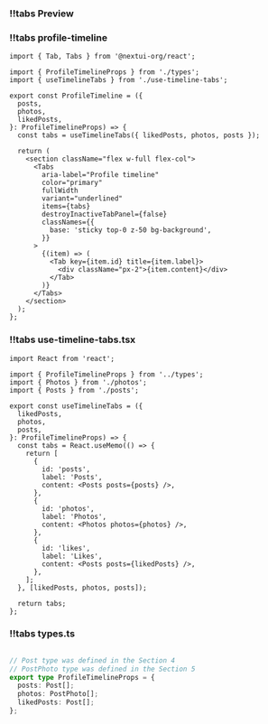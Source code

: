 
<CodeWithTabs>

### !!tabs Preview

<EmbedStory
  storyId="tutorials-profile-ui-components-profile-timeline--default"
  width={480}
  height={650}
/>

### !!tabs profile-timeline

```tsx
import { Tab, Tabs } from '@nextui-org/react';

import { ProfileTimelineProps } from './types';
import { useTimelineTabs } from './use-timeline-tabs';

export const ProfileTimeline = ({
  posts,
  photos,
  likedPosts,
}: ProfileTimelineProps) => {
  const tabs = useTimelineTabs({ likedPosts, photos, posts });

  return (
    <section className="flex w-full flex-col">
      <Tabs
        aria-label="Profile timeline"
        color="primary"
        fullWidth
        variant="underlined"
        items={tabs}
        destroyInactiveTabPanel={false}
        classNames={{
          base: 'sticky top-0 z-50 bg-background',
        }}
      >
        {(item) => (
          <Tab key={item.id} title={item.label}>
            <div className="px-2">{item.content}</div>
          </Tab>
        )}
      </Tabs>
    </section>
  );
};

```

### !!tabs use-timeline-tabs.tsx

```tsx
import React from 'react';

import { ProfileTimelineProps } from '../types';
import { Photos } from './photos';
import { Posts } from './posts';

export const useTimelineTabs = ({
  likedPosts,
  photos,
  posts,
}: ProfileTimelineProps) => {
  const tabs = React.useMemo(() => {
    return [
      {
        id: 'posts',
        label: 'Posts',
        content: <Posts posts={posts} />,
      },
      {
        id: 'photos',
        label: 'Photos',
        content: <Photos photos={photos} />,
      },
      {
        id: 'likes',
        label: 'Likes',
        content: <Posts posts={likedPosts} />,
      },
    ];
  }, [likedPosts, photos, posts]);

  return tabs;
};

```

### !!tabs types.ts

```ts

// Post type was defined in the Section 4
// PostPhoto type was defined in the Section 5
export type ProfileTimelineProps = {
  posts: Post[];
  photos: PostPhoto[];
  likedPosts: Post[];
};

```

</CodeWithTabs>

